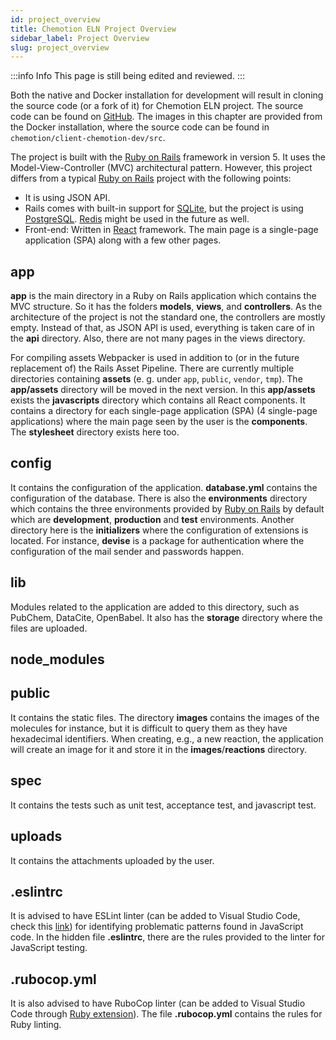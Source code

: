 ```yaml
---
id: project_overview
title: Chemotion ELN Project Overview
sidebar_label: Project Overview
slug: project_overview
---
```



:::info Info 
This page is still being edited and reviewed.
::: 

Both the native and Docker installation for development will result in cloning the source code (or a fork of it) for Chemotion ELN project. The source code can be found on [GitHub](https://github.com/ComPlat/chemotion_ELN). The images in this chapter are provided from the Docker installation, where the source code can be found in `chemotion/client-chemotion-dev/src`.

The project is built with the [Ruby on Rails](https://rubyonrails.org/) framework in version 5. It uses the Model-View-Controller (MVC) architectural pattern. However, this project differs from a typical [Ruby on Rails](https://rubyonrails.org/) project with the following points:
- It is using JSON API.
- Rails comes with built-in support for [SQLite](https://www.sqlite.org/index.html), but the project is using [PostgreSQL](https://www.postgresql.org/). [Redis](https://redis.io/) might be used in the future as well.
- Front-end: Written in [React](https://reactjs.org/) framework. The main page is a single-page application (SPA) along with a few other pages.

## app
<b>app</b> is the main directory in a <Link to="https://rubyonrails.org/">Ruby on Rails</Link> application which contains the MVC structure. So it has the folders <b>models</b>, <b>views</b>, and <b>controllers</b>. As the architecture of the project is not the standard one, the controllers are mostly empty. Instead of that, as JSON API is used, everything is taken care of in the <b>api</b> directory. Also, there are not many pages in the views directory.   

For compiling assets <Link to="https://github.com/rails/webpacker">Webpacker</Link> is used in addition to (or in the future replacement of) the <Link to="https://guides.rubyonrails.org/asset_pipeline.html">Rails Asset Pipeline</Link>. There are currently multiple directories containing <b>assets</b> (e. g. under `app`, `public`, `vendor`, `tmp`). The <b>app/assets</b> directory will be moved in the next version. In this <b>app/assets</b> exists the <b>javascripts</b> directory which contains all <Link to="https://reactjs.org/">React</Link> components. It contains a directory for each single-page application (SPA) (4 single-page applications) where the main page seen by the user is the <b>components</b>. The <b>stylesheet</b> directory exists here too.

## config
It contains the configuration of the application. <b>database.yml</b> contains the configuration of the database. There is also the <b>environments</b> directory which contains the three environments provided by [Ruby on Rails](https://rubyonrails.org/) by default which are <b>development</b>, <b>production</b> and <b>test</b> environments. Another directory here is the <b>initializers</b> where the configuration of extensions is located. For instance, <b>devise</b> is a package for authentication where the configuration of the mail sender and passwords happen.

## lib
Modules related to the application are added to this directory, such as PubChem, DataCite, OpenBabel. It also has the <b>storage</b> directory where the files are uploaded. 

## node_modules


## public
It contains the static files. The directory <b>images</b> contains the images of the molecules for instance, but it is difficult to query them as they have hexadecimal identifiers. When creating, e.g., a new reaction, the application will create an image for it and store it in the <b>images</b>/<b>reactions</b> directory.

## spec
It contains the tests such as unit test, acceptance test, and javascript test.

## uploads
It contains the attachments uploaded by the user.

## .eslintrc
It is advised to have ESLint linter (can be added to Visual Studio Code, check this [link](https://marketplace.visualstudio.com/items?itemName=dbaeumer.vscode-eslint)) for identifying problematic patterns found in JavaScript code. In the hidden file <b>.eslintrc</b>, there are the rules provided to the linter for JavaScript testing.

## .rubocop.yml
It is also advised to have RuboCop linter (can be added to Visual Studio Code through [Ruby extension](https://marketplace.visualstudio.com/items?itemName=rebornix.Ruby)). The file <b>.rubocop.yml</b> contains the rules for Ruby linting.